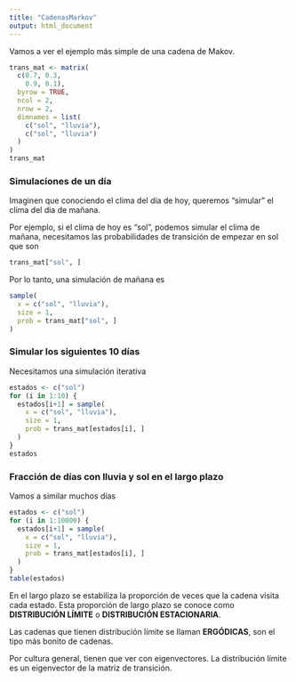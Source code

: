 ---
title: "CadenasMarkov"
output: html_document
---

Vamos a ver el ejemplo más simple de una cadena de Makov.

```{r}
trans_mat <- matrix(
  c(0.7, 0.3,
    0.9, 0.1),
  byrow = TRUE,
  ncol = 2,
  nrow = 2,
  dimnames = list(
    c("sol", "lluvia"),
    c("sol", "lluvia")
  )
)
trans_mat
```


### Simulaciones de un día

Imaginen que conociendo el clima del día de hoy, queremos "simular" el clima del dia de mañana.

Por ejemplo, si el clima de hoy es "sol", podemos simular el clima de mañana, necesitamos las probabilidades de transición de empezar en sol que son

```{r}
trans_mat["sol", ]
```

Por lo tanto, una simulación de mañana es

```{r}
sample(
  x = c("sol", "lluvia"),
  size = 1,
  prob = trans_mat["sol", ]
)
```

### Simular los siguientes 10 días

Necesitamos una simulación iterativa

```{r}
estados <- c("sol")
for (i in 1:10) {
  estados[i+1] = sample(
    x = c("sol", "lluvia"),
    size = 1,
    prob = trans_mat[estados[i], ]
  )
}
estados
```

### Fracción de días con lluvia y sol en el largo plazo

Vamos a similar muchos días

```{r}
estados <- c("sol")
for (i in 1:10000) {
  estados[i+1] = sample(
    x = c("sol", "lluvia"),
    size = 1,
    prob = trans_mat[estados[i], ]
  )
}
table(estados)
```

En el largo plazo se estabiliza la proporción de veces que la cadena visita cada estado. Esta proporción de largo plazo se conoce como **DISTRIBUCIÓN LÍMITE** o **DISTRIBUCIÓN ESTACIONARIA**.

Las cadenas que tienen distribución límite se llaman **ERGÓDICAS**, son el tipo más bonito de cadenas.

Por cultura general, tienen que ver con eigenvectores. La distribución límite es un eigenvector de la matriz de transición.
